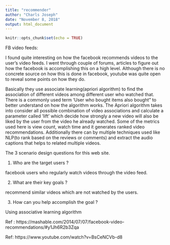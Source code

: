 ```yaml
---
title: "recommender"
author: "Charls Joseph"
date: "November 8, 2018"
output: html_document
---
```


```r
knitr::opts_chunk$set(echo = TRUE)
```

FB video feeds:

I found quite interesting on how the facebook recommends videos to the user's video feeds. I went through couple of forums, articles to figure out how the facebook is accomplishing this on a high level. Although there is no concrete source on how this is done in facebook, youtube was quite open to reveal some points on how they do.

Basically they use associate learning(apriori algorithm) to find the association of different videos among different user who watched that. There is a commonly used term 'User who bought items also bought" to better understand on how the algorithm works. The Apriori algorithm takes into consider all possible combination of video associations and calculate a parameter called 'lift' which decide how strongly a new video will also be liked by the user from the video he already watched. Some of the metrics used here is view count, watch time and it generates ranked video recommendations. Additionally there can by multiple techniques used like NLP(to rank based on the reviews or comments) and extract the audio captions that helps to related multiple videos. 

The 3 scenario design questions for this web site.  

1. Who are the target users ? 

facebook users who regularly watch videos through the  video feed. 

2. What are their key goals ? 

recommend similar videos which are not watched by the users. 

3. How can you help accomplish the goal ? 

Using associative learning algorithm

Ref : https://mashable.com/2014/07/07/facebook-video-recommendations/#y1Jh6R2b3Zqa

Ref: https://www.youtube.com/watch?v=BsCeNCVb-d8


